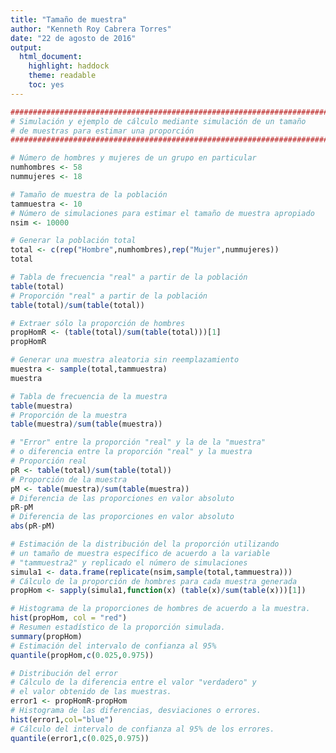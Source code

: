 ```yaml
---
title: "Tamaño de muestra"
author: "Kenneth Roy Cabrera Torres"
date: "22 de agosto de 2016"
output:
  html_document:
    highlight: haddock
    theme: readable
    toc: yes
---
```


```r
################################################################################
# Simulación y ejemplo de cálculo mediante simulación de un tamaño
# de muestras para estimar una proporción
################################################################################

# Número de hombres y mujeres de un grupo en particular
numhombres <- 58
nummujeres <- 18

# Tamaño de muestra de la población
tammuestra <- 10
# Número de simulaciones para estimar el tamaño de muestra apropiado
nsim <- 10000

# Generar la población total
total <- c(rep("Hombre",numhombres),rep("Mujer",nummujeres))
total

# Tabla de frecuencia "real" a partir de la población
table(total)
# Proporción "real" a partir de la población
table(total)/sum(table(total))

# Extraer sólo la proporción de hombres
propHomR <- (table(total)/sum(table(total)))[1]
propHomR

# Generar una muestra aleatoria sin reemplazamiento
muestra <- sample(total,tammuestra)
muestra

# Tabla de frecuencia de la muestra
table(muestra)
# Proporción de la muestra
table(muestra)/sum(table(muestra))

# "Error" entre la proporción "real" y la de la "muestra"
# o diferencia entre la proporción "real" y la muestra
# Proporción real
pR <- table(total)/sum(table(total))
# Proporción de la muestra
pM <- table(muestra)/sum(table(muestra))
# Diferencia de las proporciones en valor absoluto
pR-pM
# Diferencia de las proporciones en valor absoluto
abs(pR-pM)

# Estimación de la distribución del la proporción utilizando
# un tamaño de muestra específico de acuerdo a la variable
# "tammuestra2" y replicado el número de simulaciones
simula1 <- data.frame(replicate(nsim,sample(total,tammuestra)))
# Cálculo de la proporción de hombres para cada muestra generada
propHom <- sapply(simula1,function(x) (table(x)/sum(table(x)))[1])

# Histograma de la proporciones de hombres de acuerdo a la muestra.
hist(propHom, col = "red")
# Resumen estadístico de la proporción simulada.
summary(propHom)
# Estimación del intervalo de confianza al 95%
quantile(propHom,c(0.025,0.975))

# Distribución del error
# Cálculo de la diferencia entre el valor "verdadero" y
# el valor obtenido de las muestras.
error1 <- propHomR-propHom
# Histograma de las diferencias, desviaciones o errores.
hist(error1,col="blue")
# Cálculo del intervalo de confianza al 95% de los errores.
quantile(error1,c(0.025,0.975))
```

